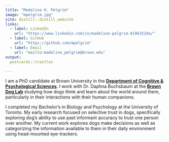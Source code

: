 ```yaml
---
title: "Madeline H. Pelgrim"
image: "mpelgrim.jpg"
site: distill::distill_website
links:
  - label: LinkedIn
    url: "https://www.linkedin.com/in/madeline-pelgrim-81962510a/"
  - label: GitHub
    url: "https://github.com/mpelgrim"
  - label: Email
    url: "mailto:madeline_pelgrim@brown.edu"
output:
  postcards::trestles
  
---
```

 
I am a PhD candidate at Brown University in the [**Department of Cognitive & Psychological Sciences**](https://www.brown.edu/academics/cognitive-linguistic-psychological-sciences/home). I work with Dr. Daphna Buchsbaum at the 
[**Brown Dog Lab**](https://sites.brown.edu/browndoglab/) studying how dogs think and learn about the world around them, 
particularly in their interactions with their human companions.

I completed my Bachelor's in Biology and Psychology at the University of Toronto. My early research
focused on selective trust in dogs, specifically exploring dog's ability to use past informant accuracy to trust one person over another. My current work explores dogs make decisions as well as categorizing the information available to them in their daily environment using head-mounted eye-trackers. 

